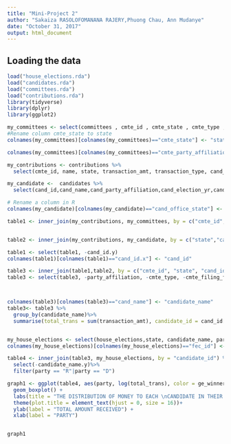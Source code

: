 ```yaml
---
title: "Mini-Project 2"
author: "Sakaiza RASOLOFOMANANA RAJERY,Phuong Chau, Ann Mudanye"
date: "October 31, 2017"
output: html_document
---
```



## Loading the data

```r
load("house_elections.rda")
load("candidates.rda")
load("committees.rda")
load("contributions.rda")
library(tidyverse)
library(dplyr)
library(ggplot2)

```


```r
my_committees <- select(committees , cmte_id , cmte_state , cmte_type , cmte_party_affiliation , cmte_filing_freq,org_type , cand_id)
#Rename column cmte_state to state
colnames(my_committees)[colnames(my_committees)=="cmte_state"] <- "state"

colnames(my_committees)[colnames(my_committees)=="cmte_party_affiliation"] <- "party_affiliation"

my_contributions <- contributions %>%
  select(cmte_id, name, state, transaction_amt, transaction_type, cand_id)

my_candidate <-  candidates %>%
  select(cand_id,cand_name,cand_party_affiliation,cand_election_yr,cand_office_state, cand_name)

# Rename a column in R
colnames(my_candidate)[colnames(my_candidate)=="cand_office_state"] <- "state"

table1 <- inner_join(my_contributions, my_committees, by = c("cmte_id", "state"))


table2 <- inner_join(my_contributions, my_candidate, by = c("state","cand_id"))

table1 <- select(table1, -cand_id.y)
colnames(table1)[colnames(table1)=="cand_id.x"] <- "cand_id"

table3 <- inner_join(table1,table2, by = c("cmte_id", "state", "cand_id", "transaction_amt", "transaction_type", "name"))
table3 <- select(table3, -party_affiliation, -cmte_type, -cmte_filing_freq, -org_type)



colnames(table3)[colnames(table3)=="cand_name"] <- "candidate_name"
table3<- table3 %>%
  group_by(candidate_name)%>%
  summarise(total_trans = sum(transaction_amt), candidate_id = cand_id[1])


my_house_elections <- select(house_elections,state, candidate_name, party, ge_winner,fec_id)
colnames(my_house_elections)[colnames(my_house_elections)=="fec_id"] <- "candidate_id"

table4 <- inner_join(table3, my_house_elections, by = "candidate_id") %>%
  select(-candidate_name.y)%>%
  filter(party == "R"|party == "D")

graph1 <- ggplot(table4, aes(party, log(total_trans), color = ge_winner)) + 
  geom_boxplot() +
  labs(title = "THE DISTRIBUTION OF MONEY TO EACH \nCANDIDATE IN THEIR RESPECTIVE PARTY") +
  theme(plot.title = element_text(hjust = 0, size = 16))+
  ylab(label = "TOTAL AMOUNT RECEIVED") +
  xlab(label = "PARTY")


graph1

```

